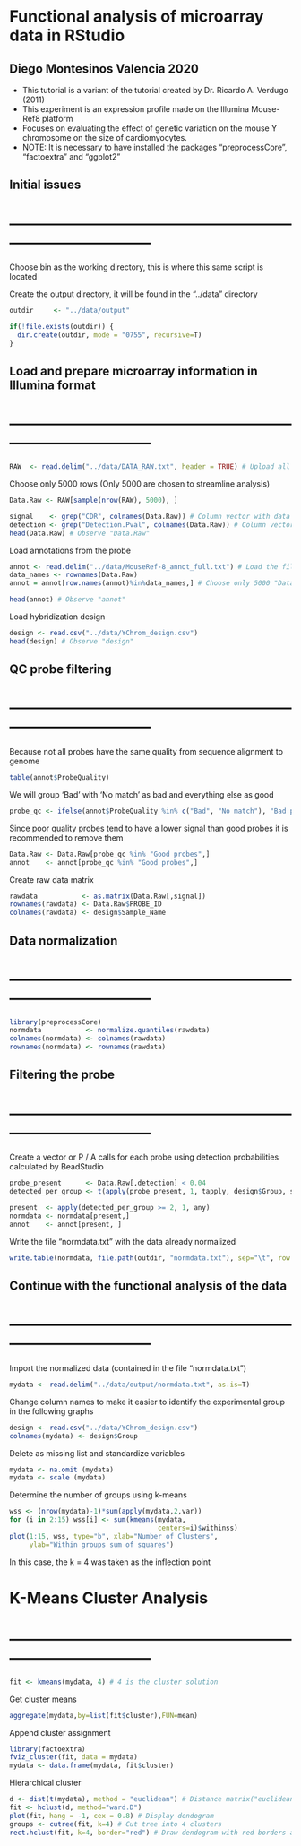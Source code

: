 # Functional analysis of microarray data in RStudio
## Diego Montesinos Valencia 2020

- This tutorial is a variant of the tutorial created by Dr. Ricardo A. Verdugo (2011)
- This experiment is an expression profile made on the Illumina Mouse-Ref8 platform
- Focuses on evaluating the effect of genetic variation on the mouse Y chromosome on the size of cardiomyocytes.
- NOTE: It is necessary to have installed the packages "preprocessCore", "factoextra" and "ggplot2"

## Initial issues
# ---------------------------------------------------------------------------------
Choose bin as the working directory, this is where this same script is located

Create the output directory, it will be found in the "../data" directory

```r
outdir     <- "../data/output"

if(!file.exists(outdir)) {
  dir.create(outdir, mode = "0755", recursive=T)
}
```

## Load and prepare microarray information in Illumina format
# ---------------------------------------------------------------------------------

```r
RAW  <- read.delim("../data/DATA_RAW.txt", header = TRUE) # Upload all raw information
```

Choose only 5000 rows (Only 5000 are chosen to streamline analysis)

```r
Data.Raw <- RAW[sample(nrow(RAW), 5000), ] 

signal    <- grep("CDR", colnames(Data.Raw)) # Column vector with data
detection <- grep("Detection.Pval", colnames(Data.Raw)) # Column vector with p-values
head(Data.Raw) # Observe "Data.Raw"
```

Load annotations from the probe

```r
annot <- read.delim("../data/MouseRef-8_annot_full.txt") # Load the file with all the annotation information
data_names <- rownames(Data.Raw)
annot = annot[row.names(annot)%in%data_names,] # Choose only 5000 "Data.Raw" annotations

head(annot) # Observe "annot"
```

Load hybridization design

```r
design <- read.csv("../data/YChrom_design.csv")
head(design) # Observe "design"
```

## QC probe filtering
# ---------------------------------------------------------------------------------
Because not all probes have the same quality from sequence alignment to genome

```r
table(annot$ProbeQuality)
```

We will group 'Bad' with 'No match' as bad and everything else as good

```r
probe_qc <- ifelse(annot$ProbeQuality %in% c("Bad", "No match"), "Bad probes", "Good probes")
```

Since poor quality probes tend to have a lower signal than good probes it is recommended to remove them

```r
Data.Raw <- Data.Raw[probe_qc %in% "Good probes",]
annot    <- annot[probe_qc %in% "Good probes",]
```

Create raw data matrix

```r
rawdata           <- as.matrix(Data.Raw[,signal])
rownames(rawdata) <- Data.Raw$PROBE_ID
colnames(rawdata) <- design$Sample_Name
```

## Data normalization
# ---------------------------------------------------------------------------------

```r
library(preprocessCore)
normdata           <- normalize.quantiles(rawdata) 
colnames(normdata) <- colnames(rawdata)
rownames(normdata) <- rownames(rawdata)
```

## Filtering the probe
# ---------------------------------------------------------------------------------
Create a vector or P / A calls for each probe using detection probabilities calculated by BeadStudio

```r
probe_present      <- Data.Raw[,detection] < 0.04
detected_per_group <- t(apply(probe_present, 1, tapply, design$Group, sum))

present  <- apply(detected_per_group >= 2, 1, any)
normdata <- normdata[present,]
annot    <- annot[present, ]
```

Write the file "normdata.txt" with the data already normalized

```r
write.table(normdata, file.path(outdir, "normdata.txt"), sep="\t", row.names=T) 
```

## Continue with the functional analysis of the data
# ---------------------------------------------------------------------------------
Import the normalized data (contained in the file "normdata.txt")

```r
mydata <- read.delim("../data/output/normdata.txt", as.is=T)
```

Change column names to make it easier to identify the experimental group in the following graphs

```r
design <- read.csv("../data/YChrom_design.csv")
colnames(mydata) <- design$Group
```

Delete as missing list and standardize variables

```r
mydata <- na.omit (mydata)
mydata <- scale (mydata)
```

Determine the number of groups using k-means

```r
wss <- (nrow(mydata)-1)*sum(apply(mydata,2,var))
for (i in 2:15) wss[i] <- sum(kmeans(mydata,
                                     centers=i)$withinss)
plot(1:15, wss, type="b", xlab="Number of Clusters",
     ylab="Within groups sum of squares") 
```

In this case, the k = 4 was taken as the inflection point

# K-Means Cluster Analysis
# ---------------------------------------------------------------------------------

```r
fit <- kmeans(mydata, 4) # 4 is the cluster solution
```

Get cluster means

```r
aggregate(mydata,by=list(fit$cluster),FUN=mean)
```

Append cluster assignment

```r
library(factoextra)
fviz_cluster(fit, data = mydata)
mydata <- data.frame(mydata, fit$cluster)
```

Hierarchical cluster

```r
d <- dist(t(mydata), method = "euclidean") # Distance matrix("euclidean")
fit <- hclust(d, method="ward.D")
plot(fit, hang = -1, cex = 0.8) # Display dendogram
groups <- cutree(fit, k=4) # Cut tree into 4 clusters
rect.hclust(fit, k=4, border="red") # Draw dendogram with red borders around the 4 clusters
```

